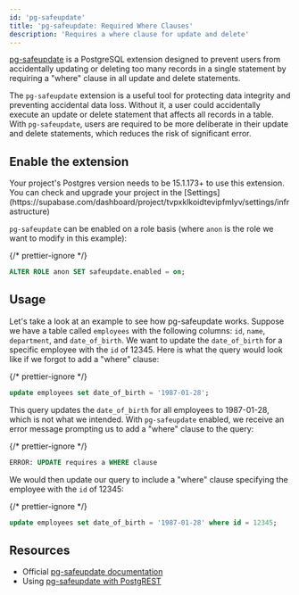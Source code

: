 ```yaml
---
id: 'pg-safeupdate'
title: 'pg-safeupdate: Required Where Clauses'
description: 'Requires a where clause for update and delete'
---
```


[pg-safeupdate](https://github.com/eradman/pg-safeupdate) is a PostgreSQL extension designed to prevent users from accidentally updating or deleting too many records in a single statement by requiring a "where" clause in all update and delete statements.

The `pg-safeupdate` extension is a useful tool for protecting data integrity and preventing accidental data loss. Without it, a user could accidentally execute an update or delete statement that affects all records in a table. With `pg-safeupdate`, users are required to be more deliberate in their update and delete statements, which reduces the risk of significant error.

## Enable the extension

<Admonition type="warning" className="mt-3">
Your project's Postgres version needs to be 15.1.173+ to use this extension. You can check and upgrade your project in the [Settings](https://supabase.com/dashboard/project/tvpxklkoidtevipfmlyv/settings/infrastructure)
</Admonition>

`pg-safeupdate` can be enabled on a role basis (where `anon` is the role we want to modify in this example):

{/* prettier-ignore */}
```sql
ALTER ROLE anon SET safeupdate.enabled = on;
```

## Usage

Let's take a look at an example to see how pg-safeupdate works. Suppose we have a table called `employees` with the following columns: `id`, `name`, `department`, and `date_of_birth`. We want to update the `date_of_birth` for a specific employee with the `id` of 12345. Here is what the query would look like if we forgot to add a "where" clause:

{/* prettier-ignore */}
```sql
update employees set date_of_birth = '1987-01-28';
```

This query updates the `date_of_birth` for all employees to 1987-01-28, which is not what we intended. With `pg-safeupdate` enabled, we receive an error message prompting us to add a "where" clause to the query:

{/* prettier-ignore */}
```sql
ERROR: UPDATE requires a WHERE clause
```

We would then update our query to include a "where" clause specifying the employee with the `id` of 12345:

{/* prettier-ignore */}
```sql
update employees set date_of_birth = '1987-01-28' where id = 12345;
```

## Resources

- Official [pg-safeupdate documentation](https://github.com/eradman/pg-safeupdate)
- Using [pg-safeupdate with PostgREST](https://postgrest.org/en/v12/integrations/pg-safeupdate.html)

